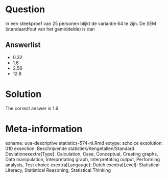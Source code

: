 Question
========

In een steekproef van 25 personen blijkt de variantie 64 te zijn. De SEM (standaardfout van het gemiddelde) is dan 

Answerlist
----------
* 0.32
* 1.6
* 2.56
* 12.8

Solution
========

The correct answer is  1.6 

Meta-information
================
exname: uva-descriptive statistics-574-nl.Rmd 
extype: schoice 
exsolution: 010 
exsection: Beschrijvende statistiek/Kengetallen/Standard Deviationexextra[Type]: Calculation, Case, Conceptual, Creating graphs, Data manipulation, Interpretating graph, Interpretating output, Performing analysis, Test choice 
exextra[Langauge]: Dutch 
exextra[Level]: Statistical Literacy, Statistical Reasoning, Statistical Thinking 
